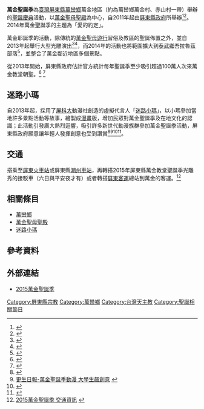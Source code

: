 '''萬金聖誕季'''為[[臺灣|臺灣]][[屏東縣|屏東縣]][[萬巒鄉|萬巒鄉]]萬金地區（約為萬巒鄉萬金村、赤山村一帶）舉辦的[[聖誕節|聖誕慶典]]活動，以[[萬金聖母聖殿|萬金聖母聖殿]]為中心，自2011年起由[[屏東縣政府|屏東縣政府]]所舉辦<ref>{{Cite web |url=http://udn.com/NEWS/BREAKINGNEWS/BREAKINGNEWS9/%E8%90%AC%E9%87%91%E8%81%96%E8%AA%95%E5%AD%A3%E5%85%89%E9%9B%95%20%E4%BB%8A%E6%99%9A%E9%BB%9E%E7%87%88-9113975.shtml |title=萬金聖誕季光雕 今晚點燈 |access-date=2014-12-09 |archive-date=2014-12-09 |archive-url=https://web.archive.org/web/20141209134305/http://udn.com/NEWS/BREAKINGNEWS/BREAKINGNEWS9/%E8%90%AC%E9%87%91%E8%81%96%E8%AA%95%E5%AD%A3%E5%85%89%E9%9B%95%20%E4%BB%8A%E6%99%9A%E9%BB%9E%E7%87%88-9113975.shtml |dead-url=no }}</ref><ref>{{cite news|author=沈佳盈|title=雪亮繽紛燈飾 屏東萬金聖誕季12月登場|url=http://www.xinmedia.com/n/news_article.aspx?newsid=5469&type=1|accessdate=2015-01-19|newspaper=欣傳媒|date=2011-11-22|archive-date=2015-01-19|archive-url=https://web.archive.org/web/20150119023556/http://www.xinmedia.com/n/news_article.aspx?newsid=5469&type=1|dead-url=no}}</ref>。2014年萬金聖誕季的主題為「愛的約定」。

萬金耶誕季的活動，除傳統的[[萬金聖母聖殿#聖母遊行|萬金聖母遊行]]習俗及教區的聖誕佈置之外，並自2013年起舉行大型光雕演出<ref>{{Cite web |url=http://www.chinatimes.com/realtimenews/20141207002800-260405 |title=屏東萬金耶誕季 聖母也遶境祈福 |access-date=2014-12-09 |archive-date=2019-11-30 |archive-url=https://web.archive.org/web/20191130000707/https://www.chinatimes.com/realtimenews/20141207002800-260405 |dead-url=no }}</ref><ref>{{cite news|author=洪振生|title=萬金聖殿光雕秀登場　聖誕夜加碼瓶中精靈|url=http://www.appledaily.com.tw/realtimenews/article/new/20141205/519012/|accessdate=2015-01-19|newspaper=蘋果日報|date=2014-12-05|archive-date=2016-03-04|archive-url=https://web.archive.org/web/20160304114308/http://www.appledaily.com.tw/realtimenews/article/new/20141205/519012/|dead-url=no}}</ref>，而2014年的活動也將範圍擴大到[[泰武鄉|泰武鄉]]吾拉魯茲部落<ref>{{Cite web |url=http://newtalk.tw/plan_read.php?oid=19 |title=萬金聖誕季溫馨12月 邀您來屏東歡度最道地的聖誕節 |access-date=2015-01-17 |archive-date=2015-01-19 |archive-url=https://web.archive.org/web/20150119025722/http://newtalk.tw/plan_read.php?oid=19 |dead-url=no }}</ref>，並整合了萬金鄰近地區多個景點。

從2013年開始，屏東縣政府估計官方統計每年聖誕季至少吸引超過100萬人次來萬金教堂朝聖。<ref>{{Cite web |url=https://tw.mobi.yahoo.com/news/%E8%90%AC%E9%87%91%E6%AD%A1%E5%BA%A6%E5%B9%B3%E5%AE%89%E5%A4%9C-%E8%81%96%E6%AE%BF%E7%B6%BB%E5%85%89%E8%8A%92-035620039.html |title=萬金歡度平安夜 聖殿綻光芒 |access-date=2015-12-24 |archive-date=2019-08-20 |archive-url=https://web.archive.org/web/20190820031421/https://tw.mobi.yahoo.com/news/%E8%90%AC%E9%87%91%E6%AD%A1%E5%BA%A6%E5%B9%B3%E5%AE%89%E5%A4%9C-%E8%81%96%E6%AE%BF%E7%B6%BB%E5%85%89%E8%8A%92-035620039.html |dead-url=no }}</ref>   <ref>{{Cite web |url=http://news.xinmedia.com/news_article.aspx?newsid=421420&type=1 |title=萬金平安夜萬人齊聚 |access-date=2015-12-24 |archive-date=2019-12-02 |archive-url=https://web.archive.org/web/20191202231639/https://news.xinmedia.com/news_article.aspx?newsid=421420&type=1 |dead-url=no }}</ref> 

==迷路小瑪==
{{main|迷路小瑪}}
自2013年起，採用了[[屏科大|屏科大]]動漫社創造的虛擬代言人「[[迷路小瑪|迷路小瑪]]」，以小瑪參加當地許多景點活動等故事，繪製成[[漫畫|漫畫]]版，增加民眾對萬金聖誕季及在地文化的認識；此活動引發廣大熱烈迴響，吸引許多新世代動漫族群參加萬金聖誕季活動，屏東縣政府願意讓年輕人發揮創意也受到讚賞<ref>{{Cite web |url=http://news.ltn.com.tw/news/local/paper/739586 |title=自由時報-〈南部〉大學生畫「小瑪」 代言萬金耶誕季 |accessdate=2015-01-19 |archive-date=2014-11-29 |archive-url=https://web.archive.org/web/20141129012328/http://news.ltn.com.tw/news/local/paper/739586 |dead-url=no }}</ref><ref>[http://www.ksnews.com.tw/newsdetail.php?n_id=0000515245&level2_id=111 更生日報-萬金聖誕季動漫 大學生飆創意] {{webarchive|url=https://web.archive.org/web/20141129014413/http://www.ksnews.com.tw/newsdetail.php?n_id=0000515245&level2_id=111 |date=2014-11-29 }}</ref><ref>{{Cite web |url=http://www.xinmedia.com/n/news_article.aspx?newsid=416693&type=0 |title=欣新聞-聖誕跨年／萬金聖誕結合動漫 迷路小瑪網路瘋迷 |access-date=2014-12-09 |archive-date=2014-11-29 |archive-url=https://web.archive.org/web/20141129014022/http://www.xinmedia.com/n/news_article.aspx?newsid=416693&type=0 |dead-url=no }}</ref><ref>{{Cite web |url=http://www.xinmedia.com/n/news_article.aspx?newsid=416693&type=0 |title=聖誕跨年／萬金聖誕結合動漫 迷路小瑪網路瘋迷 |access-date=2014-12-09 |archive-date=2014-11-29 |archive-url=https://web.archive.org/web/20141129014022/http://www.xinmedia.com/n/news_article.aspx?newsid=416693&type=0 |dead-url=no }}</ref>。

==交通==
搭乘至[[屏東火車站|屏東火車站]]或屏東縣[[潮州車站_(台灣)|潮州車站]]，再轉搭2015年屏東縣萬金教堂聖誕季光雕秀的接駁車（六日與平安夜才有）或者轉搭[[屏東客運|屏東客運]]總站到萬金的客運。<ref>[http://www.2015wjxmas.tw/traffic.html 2015萬金聖誕季 交通資訊] {{webarchive|url=https://web.archive.org/web/20151214163442/http://www.2015wjxmas.tw/traffic.html |date=2015-12-14 }}</ref>

==相關條目==
*[[萬巒鄉|萬巒鄉]]
*[[萬金聖母聖殿|萬金聖母聖殿]]
*[[迷路小瑪|迷路小瑪]]

==參考資料==
{{reflist}}

==外部連結==
* [https://web.archive.org/web/20151211213950/http://www.2015wjxmas.tw/ 2015萬金聖誕季]

[[Category:屏東縣宗教|Category:屏東縣宗教]]
[[Category:萬巒鄉|Category:萬巒鄉]]
[[Category:台灣天主教|Category:台灣天主教]]
[[Category:聖誕相關節日|Category:聖誕相關節日]]